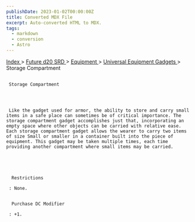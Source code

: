 ```yaml
---
publishDate: 2023-01-02T00:00:00Z
title: Converted MDX File
excerpt: Auto-converted HTML to MDX.
tags:
  - markdown
  - conversion
  - Astro
---
```


[
Index
](-index) >
[
Future d20 SRD
](future-d20-srd-index) >
[
Equipment
](future-d20-srd-equipment-index) >
[
Universal Equipment Gadgets
](future-d20-srd-equipment-gadgets-universal-equipment-index) > Storage Compartment

##

     Storage Compartment




     Like the gadget used for armor, the ability to store and carry small items in a safe place can sometimes be of critical importance. The storage compartment gadget accomplishes just that, incorporating an empty space where other objects can be carried with relative ease. Each storage compartment gadget allows the wearer to carry two items of size Small or smaller in a container built into the piece of equipment. This gadget may be taken multiple times, each time providing another compartment where small items may be carried.





      Restrictions

     : None.


      Purchase DC Modifier

     : +1.
